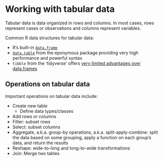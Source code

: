 # Working with tabular data

Tabular data is data organized in rows and columns. In most cases,
rows represent cases or observations and columns represent variables.

Common R data structures for tabular data:

- R's built-in [`data.frame`](#sec-dataframes)
- [`data.table`](#sec-datatable) from the eponymous package providing very high performance and powerful syntax
- `tibble` from the 'tidyverse' offers
[very limited advantages over data.frames](https://r4ds.github.io/bookclub-tmwr/tibbles-vs.-data-frames.html)

## Operations on tabular data

Important operations on tabular data include:

- Create new table
    - Define data types/classes
- Add rows or columns
- Filter: subset rows
- Select: subset columns
- Aggregate, a.k.a. group-by operations, a.k.a. split-apply-combine: split the
data based on some grouping, apply a function on each group's data, and return
the results
- Reshape: wide-to-long and long-to-wide transformations
- Join: Merge two tables
